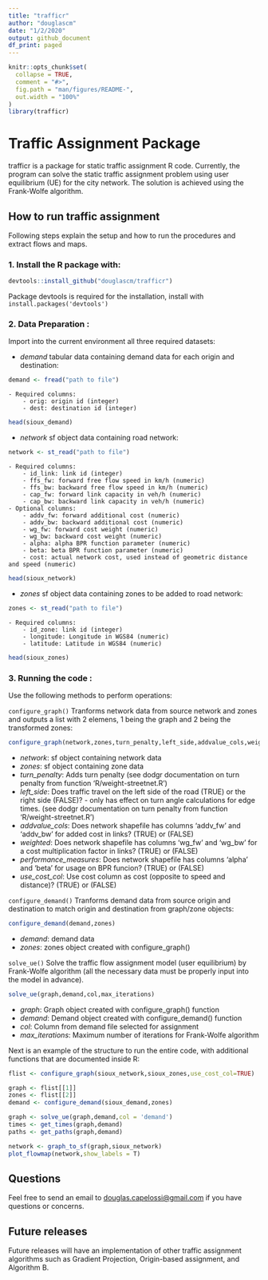 ```yaml
---
title: "trafficr"
author: "douglascm"
date: "1/2/2020"
output: github_document
df_print: paged
---
```


```r
knitr::opts_chunk$set(
  collapse = TRUE,
  comment = "#>",
  fig.path = "man/figures/README-",
  out.width = "100%"
)
library(trafficr)
```
# Traffic Assignment Package
trafficr is a package for static traffic assignment R code. Currently, the program can solve the static traffic assignment problem using user equilibrium (UE) for the city network. The solution is achieved using the Frank-Wolfe algorithm.

## How to run traffic assignment
Following steps explain the setup and how to run the procedures and extract flows and maps.

### 1. Install the R package with: 
```r
devtools::install_github("douglascm/trafficr")
```
Package devtools is required for the installation, install with `install.packages('devtools')`

### 2. Data Preparation : 
Import into the current environment all three required datasets:

- *demand* tabular data containing demand data for each origin and destination:
```r
demand <- fread("path to file")
```
    - Required columns:
        - orig: origin id (integer)
        - dest: destination id (integer)
```r
head(sioux_demand)
```
- *network* sf object data containing road network:
```r
network <- st_read("path to file")
```
    - Required columns:
        - id_link: link id (integer)
        - ffs_fw: forward free flow speed in km/h (numeric)
        - ffs_bw: backward free flow speed in km/h (numeric)
        - cap_fw: forward link capacity in veh/h (numeric)
        - cap_bw: backward link capacity in veh/h (numeric)
    - Optional columns:
        - addv_fw: forward additional cost (numeric)
        - addv_bw: backward additional cost (numeric)
        - wg_fw: forward cost weight (numeric)
        - wg_bw: backward cost weight (numeric)
        - alpha: alpha BPR function parameter (numeric)
        - beta: beta BPR function parameter (numeric)
        - cost: actual network cost, used instead of geometric distance and speed (numeric)
```r
head(sioux_network)
```
- *zones* sf object data containing zones to be added to road network:
```r
zones <- st_read("path to file")
```
    - Required columns:
        - id_zone: link id (integer)
        - longitude: Longitude in WGS84 (numeric)
        - latitude: Latitude in WGS84 (numeric)
```r
head(sioux_zones)
```

### 3. Running the code :
Use the following methods to perform operations:

`configure_graph()` Tranforms network data from source network and zones and outputs a list with 2 elemens, 1 being the graph and 2 being the transformed zones:
```r
configure_graph(network,zones,turn_penalty,left_side,addvalue_cols,weighted,performance_measures,use_cost_col)
```
- *network*: sf object containing network data
- *zones*: sf object containing zone data
- *turn_penalty*: Adds turn penalty (see dodgr documentation on turn penalty from function 'R/weight-streetnet.R')
- *left_side*: Does traffic travel on the left side of the road (TRUE) or the right side (FALSE)? - only has effect on turn angle calculations for edge times. (see dodgr documentation on turn penalty from function 'R/weight-streetnet.R')
- *addvalue_cols*: Does network shapefile has columns 'addv_fw' and 'addv_bw' for added cost in links? (TRUE) or (FALSE)
- *weighted*: Does network shapefile has columns 'wg_fw' and 'wg_bw' for a cost multiplication factor in links? (TRUE) or (FALSE)
- *performance_measures*: Does network shapefile has columns 'alpha' and 'beta' for usage on BPR funcion? (TRUE) or (FALSE)
- *use_cost_col*: Use cost column as cost (opposite to speed and distance)? (TRUE) or (FALSE)

`configure_demand()` Tranforms demand data from source origin and destination to match origin and destination from graph/zone objects:
```r
configure_demand(demand,zones)
```
- *demand*: demand data
- *zones*: zones object created with configure_graph()

`solve_ue()` Solve the traffic flow assignment model (user equilibrium) by Frank-Wolfe algorithm (all the necessary data must be  properly input into the model in advance).
```r
solve_ue(graph,demand,col,max_iterations)
```
- *graph*: Graph object created with configure_graph() function
- *demand*: Demand object created with configure_demand() function
- *col*: Column from demand file selected for assignment
- *max_iterations*: Maximum number of iterations for Frank-Wolfe algorithm

Next is an example of the structure to run the entire code, with additional functions that are documented inside R:
```r
flist <- configure_graph(sioux_network,sioux_zones,use_cost_col=TRUE)

graph <- flist[[1]]
zones <- flist[[2]]
demand <- configure_demand(sioux_demand,zones)

graph <- solve_ue(graph,demand,col = 'demand')
times <- get_times(graph,demand)
paths <- get_paths(graph,demand)

network <- graph_to_sf(graph,sioux_network)
plot_flowmap(network,show_labels = T)
```

## Questions
Feel free to send an email to [douglas.capelossi@gmail.com](douglas.capelossi@gmail.com) if you have questions or concerns.


## Future releases
Future releases will have an implementation of other traffic assignment algorithms such as Gradient Projection, Origin-based assignment, and Algorithm B.
